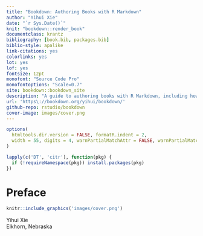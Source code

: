 ```yaml
--- 
title: "Bookdown: Authoring Books with R Markdown"
author: "Yihui Xie"
date: "`r Sys.Date()`"
knit: "bookdown::render_book"
documentclass: krantz
bibliography: [book.bib, packages.bib]
biblio-style: apalike
link-citations: yes
colorlinks: yes
lot: yes
lof: yes
fontsize: 12pt
monofont: "Source Code Pro"
monofontoptions: "Scale=0.7"
site: bookdown::bookdown_site
description: "A guide to authoring books with R Markdown, including how to generate figures and tables, and insert cross-references, citations, HTML widgets, and Shiny apps in R Markdown. The book can be exported to HTML, PDF, and e-books (e.g. EPUB). The book style is customizable. You can easily write and preview the book in RStudio IDE or other editors, and host the book wherever you want (e.g. bookdown.org)."
url: 'https\://bookdown.org/yihui/bookdown/'
github-repo: rstudio/bookdown
cover-image: images/cover.png
---
```


```r
options(
  htmltools.dir.version = FALSE, formatR.indent = 2,
  width = 55, digits = 4, warnPartialMatchAttr = FALSE, warnPartialMatchDollar = FALSE
)

lapply(c('DT', 'citr'), function(pkg) {
  if (!requireNamespace(pkg)) install.packages(pkg)
})
```

# Preface {-}

```r
knitr::include_graphics('images/cover.png')
```


Yihui Xie  
Elkhorn, Nebraska
